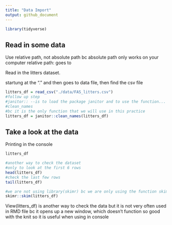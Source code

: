 ```yaml
---
title: "Data Import"
output: github_document
---
```


```r
library(tidyverse)
```

## Read in some data

Use relative path, not absolute path
bc absolute path only works on your computer
relative path: goes to


Read in the litters dataset.

startung at the "." and then goes to data file, then find the csv file
```r
litters_df = read_csv("./data/FAS_litters.csv")
#follow up step
#janitor:: --is to load the package janitor and to use the function...
#clean_names
#bc it is the only function that we will use in this practice
litters_df = janitor::clean_names(litters_df)
```


## Take a look at the data

Printing in the console

```r
litters_df
```

```r
#another way to check the dataset
#only to look at the first 6 rows
head(litters_df)
#check the last few rows
tail(litters_df)
```

```r
#we are not using library(skimr) bc we are only using the function skim()
skimr::skim(litters_df)
```

View(litters_df) is another way to check the data
but it is not very often used in RMD file
bc it opens up a new window, which doesn't function so good with the knit
so it is useful when using in console










